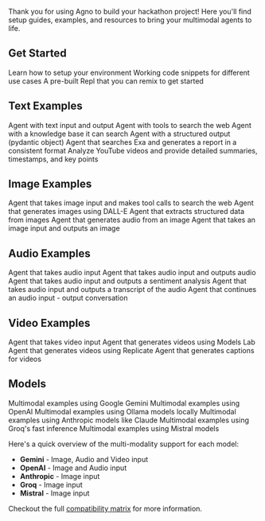 Thank you for using Agno to build your hackathon project! Here you'll find setup guides, examples, and resources to bring your multimodal agents to life.

## Get Started

<CardGroup cols={3}>
  <Card
    title="Setup"
    icon="user-astronaut"
    iconType="duotone"
    href="/hackathon/setup"
  >
    Learn how to setup your environment
  </Card>
  <Card
    title="Cookbooks"
    icon="comment-dots"
    iconType="duotone"
    href="https://agno.link/hack-code"
  >
    Working code snippets for different use cases
  </Card>
  <Card
    title="Replit App"
    icon="rocket-launch"
    iconType="duotone"
    href="https://agno.link/hack-replit"
  >
    A pre-built Repl that you can remix to get started
  </Card>
</CardGroup>

## Text Examples

<CardGroup cols={3}>
  <Card
    title="Simple Text Agent"
    icon="user-astronaut"
    iconType="duotone"
    href="/hackathon/examples/simple-text-agent"
  >
    Agent with text input and output
  </Card>
  <Card
    title="Agent with Tools"
    icon="wrench"
    iconType="duotone"
    href="/hackathon/examples/agent-with-tools"
  >
    Agent with tools to search the web
  </Card>
  <Card
    title="Agent with Knowledge"
    icon="book"
    iconType="duotone"
    href="/hackathon/examples/agent-with-knowledge"
  >
    Agent with a knowledge base it can search
  </Card>
  <Card
    title="Agent with Structured Outputs"
    icon="code"
    iconType="duotone"
    href="/hackathon/examples/structured-outputs"
  >
    Agent with a structured output (pydantic object)
  </Card>
  <Card
    title="Research Agent"
    icon="book"
    iconType="duotone"
    href="/hackathon/examples/research-agent"
  >
    Agent that searches Exa and generates a report in a consistent format
  </Card>
  <Card
    title="YouTube Agent"
    icon="video"
    iconType="duotone"
    href="/hackathon/examples/youtube-agent"
  >
    Analyze YouTube videos and provide detailed summaries, timestamps, and key
    points
  </Card>
</CardGroup>

## Image Examples

<CardGroup cols={3}>
  <Card
    title="Image Input + Tools"
    icon="image"
    iconType="duotone"
    href="/hackathon/examples/image-input-with-tools"
  >
    Agent that takes image input and makes tool calls to search the web
  </Card>
  <Card
    title="Generate Image"
    icon="image"
    iconType="duotone"
    href="/hackathon/examples/image-generate"
  >
    Agent that generates images using DALL-E
  </Card>
  <Card
    title="Image to Structured Output"
    icon="image"
    iconType="duotone"
    href="/hackathon/examples/image-to-structured-output"
  >
    Agent that extracts structured data from images
  </Card>
  <Card
    title="Generate Audio from Image"
    icon="image"
    iconType="duotone"
    href="/hackathon/examples/image-generate-audio"
  >
    Agent that generates audio from an image
  </Card>
  <Card
    title="Image Input + Output"
    icon="image"
    iconType="duotone"
    href="/hackathon/examples/image-input-output"
  >
    Agent that takes an image input and outputs an image
  </Card>
</CardGroup>

## Audio Examples

<CardGroup cols={3}>
  <Card
    title="Audio Input"
    icon="music"
    iconType="duotone"
    href="/hackathon/examples/audio-input"
  >
    Agent that takes audio input
  </Card>
  <Card
    title="Audio Input + Output"
    icon="music"
    iconType="duotone"
    href="/hackathon/examples/audio-input-output"
  >
    Agent that takes audio input and outputs audio
  </Card>
  <Card
    title="Audio Sentiment"
    icon="music"
    iconType="duotone"
    href="/hackathon/examples/audio-sentiment"
  >
    Agent that takes audio input and outputs a sentiment analysis
  </Card>
  <Card
    title="Audio Transcript"
    icon="music"
    iconType="duotone"
    href="/hackathon/examples/audio-transcript"
  >
    Agent that takes audio input and outputs a transcript of the audio
  </Card>
  <Card
    title="Audio Multi Turn"
    icon="music"
    iconType="duotone"
    href="/hackathon/examples/audio-multi-turn"
  >
    Agent that continues an audio input - output conversation
  </Card>
</CardGroup>

## Video Examples

<CardGroup cols={3}>
  <Card
    title="Video Input"
    icon="video"
    iconType="duotone"
    href="/hackathon/examples/video-input"
  >
    Agent that takes video input
  </Card>
  <Card
    title="Video Generation with Models Lab"
    icon="video"
    iconType="duotone"
    href="/hackathon/examples/video-modelslab"
  >
    Agent that generates videos using Models Lab
  </Card>
  <Card
    title="Video Generation with Replicate"
    icon="video"
    iconType="duotone"
    href="/hackathon/examples/video-replicate"
  >
    Agent that generates videos using Replicate
  </Card>
  <Card
    title="Video Captions"
    icon="video"
    iconType="duotone"
    href="/hackathon/examples/video-captions"
  >
    Agent that generates captions for videos
  </Card>
</CardGroup>

## Models

<CardGroup cols={3}>
  <Card
    title="Gemini"
    icon="google"
    iconType="duotone"
    href="/hackathon/models/gemini"
  >
    Multimodal examples using Google Gemini
  </Card>
  <Card
    title="OpenAI"
    icon="network-wired"
    iconType="duotone"
    href="/hackathon/models/openai"
  >
    Multimodal examples using OpenAI
  </Card>
  <Card
    title="Ollama"
    icon="laptop-code"
    iconType="duotone"
    href="/hackathon/models/ollama"
  >
    Multimodal examples using Ollama models locally
  </Card>
  <Card
    title="Anthropic"
    icon="network-wired"
    iconType="duotone"
    href="/hackathon/models/anthropic"
  >
    Multimodal examples using Anthropic models like Claude
  </Card>
  <Card
    title="Groq"
    icon="bolt"
    iconType="duotone"
    href="/hackathon/models/groq"
  >
    Multimodal examples using Groq's fast inference
  </Card>
  <Card
    title="Mistral"
    icon="wind"
    iconType="duotone"
    href="/hackathon/models/mistral"
  >
    Multimodal examples using Mistral models
  </Card>
</CardGroup>

Here's a quick overview of the multi-modality support for each model:

- **Gemini** - Image, Audio and Video input
- **OpenAI** - Image and Audio input
- **Anthropic** - Image input
- **Groq** - Image input
- **Mistral** - Image input

Checkout the full [compatibility matrix](https://docs.agno.com/models/compatibility#multimodal-support) for more information.
